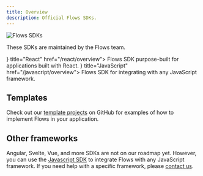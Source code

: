 ```yaml
---
title: Overview
description: Official Flows SDKs.
---
```



![Flows SDKs](/sdk/overview.png)

These SDKs are maintained by the Flows team.

<Cards>
  <Card icon={<React16 />} title="React" href="/react/overview">
    Flows SDK purpose-built for applications built with React.
  </Card>
  <Card icon={<JavaScript16 />} title="JavaScript" href="/javascript/overview">
    Flows SDK for integrating with any JavaScript framework.
  </Card>
</Cards>

## Templates

Check out our [template projects](https://github.com/RBND-studio/flows-sdk/tree/main/examples) on GitHub for
examples of how to implement Flows in your application.

## Other frameworks

Angular, Svelte, Vue, and more SDKs are not on our roadmap yet. However, you can use the [Javascript SDK](/javascript/overview) to integrate Flows with any JavaScript framework. If you need help with a specific framework, please [contact us](https://flows.sh/contact).
